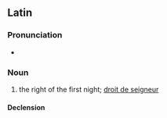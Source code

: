 ==Latin==

===Pronunciation===
* {{la-IPA|iūs prīmae noctis|eccl=yes}}

===Noun===
{{la-noun|[[iūs]] [[primus|prīmae]] [[nox|noctis]]|iūris prīmae noctis|n|third}}

# the right of the first night; [[droit de seigneur]]

====Declension====
{{la-ndecl|iūs/iūr<3.N.sg> prīmae noctis}}